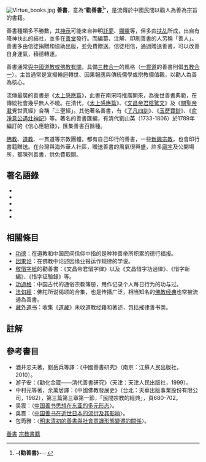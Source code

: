 {{Distinguish|善本书|善本}}<!--以讀者角度消歧義，這並不是贅詞或重複字句，請諒察-->
[[File:Virtue_books.jpg|thumb]]
'''善書'''，意為“'''勸善書'''<ref name="cst2011">'''-{勸善書}-'''－{{cite web|title=-{增修《中文主題詞表}-》|url=http://catweb.ncl.edu.tw/portal_f5.php?button_num=f5|work=-{編目園地}-|publisher=-{國家圖書館}-|location=臺北市|accessdate=2013-01-07|date=2010-11-25}}</ref>”，是流傳於中國民間以勸人為善為宗旨的書籍。

善書種類多不勝數，其[[神示|神示]]可能來自神明[[託夢|託夢]]、[[顯靈|顯靈]]等，但多由[[扶乩|扶乩]]所成，出自有降神扶乩的結社，並多在[[善堂|善堂]]發行。而編纂、注解、印刷善書的人另稱「善人」。善書多由信徒捐贈和協助出版，並免費贈送。信徒相信，通過贈送善書，可以改善自身運氣，積德轉運。

善書通常[[中国民间宗教|與中國道教或佛教有關]]，具備[[三教合一|三教合一]]的風格（[[一貫道|一貫道]]的善書則倡[[一貫道#五教合一|五教合一]]）。主旨通常是宣揚輪迴轉世、因果報應與傳統儒學或宗教價值觀，以勸人為善為核心。

流傳最廣的善書是《[[太上感應篇|太上感應篇]]》，此書在南宋時推廣開來，為後世善書典範，在傳統社會幾乎無人不曉。在清代，《[[太上感應篇|太上感應篇]]》、《[[文昌帝君#文昌帝君陰騭文|文昌帝君陰騭文]]》及《[[關聖帝君|關聖帝君]]覺世真經》合稱「三聖經」。其他著名善書，有《[[了凡四訓|了凡四訓]]》、《[[玉歷寶鈔|玉歷寶鈔]]》、《[[俞淨意公遇灶神記|俞淨意公遇灶神記]]》等。著名的善書匯編，有清代劉山英（1733-1806）於1789年編訂的《信心應驗錄》，匯集善書百餘種。

[[佛教|佛教]]、[[道教|道教]]、一貫道等宗教團體，都有自己印行的善書，一些[[新興宗教|新興宗教]]，也會印行書籍贈送。在台灣與海外華人社區，贈送善書的風氣很興盛，許多[[廟宇|廟宇]]及公開場所，都陳列善書，供免費取閱。

==著名語錄==
*{{quote|“积善之家，必有余庆。”}}
*{{quote|“勿以惡小而為之，勿以善小而不為。”<ref>語出[[三国志注|裴注《三國志]]·[[:s:三國志/卷32|蜀書·先主傳]]》——《諸葛亮集》載[[劉備|先主]]遺詔敕後主曰：“……勉之，勉之！勿以惡小而為之，勿以善小而不為。惟賢惟德，能服於人。”</ref>}}
*{{quote|“諸惡莫作，眾善奉行；自淨其意，是諸佛教。”}}
*{{quote|“祸福无门，惟人自召；善恶之报，如影随形。”}}
*{{quote|“三世不需问，静坐尔自知，若问前生事，今日受者是，若问后世事，今日做者是。”}}

==相關條目==
*[[功德_(道教)|功德]]：在道教和中国民间信仰中指的是种种善举所积累的德行福报。
*[[因果论_(佛教)|因果论]]：在佛教中论述因缘业报运作规律的学说。
*[[敬惜字紙|敬惜字紙]]的勸善書：《文昌帝君惜字律》以及《文昌惜字功過律》、《惜字新編》、《惜字征驗錄》等。
*[[功過格|功過格]]：中国古代的通俗宗教簿册，用作记录个人每日行为的功与过。
*[[法句經|法句經]]：佛陀所说偈颂的合集，也是传播广泛，相当知名的[[佛經|佛教经典]]也常被流通為善書。
*[[藏外道书|藏外道书]]：收集《[[道藏|道藏]]》未收道教经籍和著述，包括戒律善书类。

==註解==
{{Reflist|1}}
==參考書目==
{{ReflistH|1}}
*酒井忠夫著，劉岳兵等譯：《中國善書研究》（南京：江蘇人民出版社，2010）。
*游子安：《勸化金箴——清代善書研究》（天津：天津人民出版社，1999）。
*中村元等著，余萬居譯：《中國佛教發展史》（台北：天華出版事業股份有限公司，1982），第三篇第三章第一節，「民間宗教的經典」，頁680-702。
*吴震：〈[http://cache.enaea.edu.cn/uploadfiles/201404/1396326959.pdf 中国善书思想在东亚的多元形态]{{Wayback|url=http://cache.enaea.edu.cn/uploadfiles/201404/1396326959.pdf |date=20180103011607 }}〉。
*吳震：〈[http://www.nssd.org/articles/article_read.aspx?id=45988868 中国善书在近世日本的流衍及其影响]{{Wayback|url=http://www.nssd.org/articles/article_read.aspx?id=45988868 |date=20201221155950 }}〉。
*包筠雅：〈[http://www.mh.sinica.edu.tw/MHDocument/Publication/Publication_602.pdf 明末清初的善書與社會意識形態變遷的關係]{{Wayback|url=http://www.mh.sinica.edu.tw/MHDocument/Publication/Publication_602.pdf |date=20201123140211 }}〉。
{{ReflistF}}

[[Category:善書|]]
[[Category:宗教書籍|]]